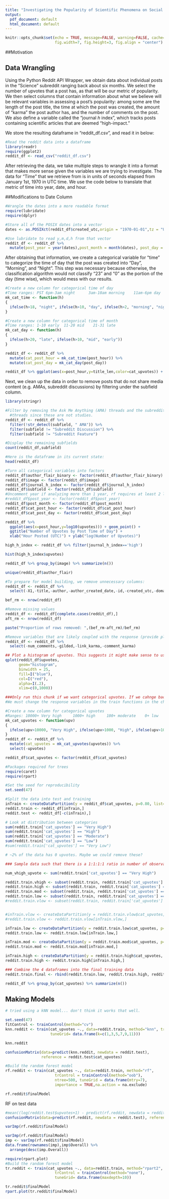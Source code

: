 ```yaml
---
title: "Investigating the Popularity of Scientific Phenomena on Social Media Platforms"
output:
  pdf_document: default
  html_document: default
---
```


```r
knitr::opts_chunk$set(echo = TRUE, message=FALSE, warning=FALSE, cache=TRUE, 
                      fig.width=7, fig.height=3, fig.align = "center")
```

##Motivation




## Data Wrangling

Using the Python Reddit API Wrapper, we obtain data about individual posts in the "Science" subreddit ranging back about six months. We select the number of upvotes that a post has, as that will be our metric of popularity. We then select columns that contain information about what we believe will be relevant variables in assessing a post's popularity: among some are the length of the post title, the time at which the post was created, the amount of "karma" the post author has, and the number of comments on the post. We also define a variable called the "journal $h$ index", which tracks posts containing scientific articles that are deemed "high-impact."

We store the resulting dataframe in "reddit_df.csv", and read it in below: 

```r
#Read the reddit data into a dataframe
library(readr)
require(ggplot2)
reddit_df <- read_csv("reddit_df.csv")
```

After retrieving the data, we take multiple steps to wrangle it into a format that makes more sense given the variables we are trying to investigate. The data for "Time" that we retrieve from is in units of seconds elapsed from January 1st, 1970 in UTC time. We use the code below to translate that metric of time into year, date, and hour.

##Modifications to Date Column

```r
#Wrangle the dates into a more readable format
require(lubridate)
require(dplyr)

#Store all of the POSIX dates into a vector
dates <- as.POSIXct(reddit_df$created_utc,origin = "1970-01-01",tz = "UTC")

#Use lubridate to read y,m,d,h from that vector
reddit_df <- reddit_df %>%  
  mutate(post_year = year(dates),post_month = month(dates), post_day = day(dates), post_hour = hour(dates))
```

After obtaining that information, we create a categorical variable for "time" to categorize the time of day that the post was created into "Day", "Morning", and "Night". This step was necessary because otherwise, the classification algorithm would not classify "23" and "0" as the portion of the day (time wise), which would mess with our results. 

```r
#Create a new column for categorical time of day
#Time ranges: PST 6pm-3am night      3am-10am morning    11am-6pm day
mk_cat_time <- function(h)
{
  ifelse(h>18, "night", ifelse(h>10, "day", ifelse(h>2, "morning", "night")))
}

#Create a new column for categorical time of month
#Time ranges: 1-10 early  11-20 mid    21-31 late
mk_cat_day <- function(h)
{
  ifelse(h>20, "late", ifelse(h>10, "mid", "early"))
}

reddit_df <- reddit_df %>%
  mutate(cat_post_hour = mk_cat_time(post_hour)) %>%
  mutate(cat_post_day = mk_cat_day(post_day)) 
```

```r
reddit_df %>% ggplot(aes(x=post_hour,y=title_len,color=cat_upvotes)) + geom_point()
```

Next, we clean up the data in order to remove posts that do not share media content (e.g. AMAs, subreddit discussions) by filtering under the subfield column. 

```r
library(stringr)

#Filter by removing the Ask Me Anything (AMA) threads and the subreddit discussion
  #threads since these are not studies. 
reddit_df <- reddit_df %>%
  filter(!str_detect(subfield, " AMA")) %>%
  filter(subfield != "Subreddit Discussion") %>%
  filter(subfield != "Subreddit Feature")

#Display the remaining subfields
count(reddit_df,subfield)
```

```r
#Here is the dataframe in its current state:
head(reddit_df)
```

```r
#Turn all categorical variables into factors
reddit_df$author_flair_binary <- factor(reddit_df$author_flair_binary)
reddit_df$image <- factor(reddit_df$image)
reddit_df$journal_h_index <- factor(reddit_df$journal_h_index)
reddit_df$subfield <- factor(reddit_df$subfield)
#Uncomment year if analyzing more than 1 year, rf requires at least 2 levels per factor
#reddit_df$post_year <- factor(reddit_df$post_year)
reddit_df$post_month <- factor(reddit_df$post_month)
reddit_df$cat_post_hour <- factor(reddit_df$cat_post_hour)
reddit_df$cat_post_day <- factor(reddit_df$cat_post_day)

```

```r
reddit_df %>%
  ggplot(aes(x=post_hour,y=log10(upvotes))) + geom_point() +
  ggtitle("Number of Upvotes by Post Time of Day") +
  xlab("Hour Posted (UTC)") + ylab("log(Number of Upvotes)") 
```

```r
high_h_index <- reddit_df %>% filter(journal_h_index=='high')
```

```r
hist(high_h_index$upvotes)
```

```r
reddit_df %>% group_by(image) %>% summarize(n())
```

```r
unique(reddit_df$author_flair)
```

```r
#To prepare for model building, we remove unnecessary columns:
reddit_df <- reddit_df %>%
  select(-X1,-title,-author,-author_created_date,-id,-created_utc,-domain,-url,-author_flair,-post_day,-post_hour)
```

```r
bef_rm <- nrow(reddit_df)

#Remove missing values
reddit_df <- reddit_df[complete.cases(reddit_df),]
aft_rm <- nrow(reddit_df)

paste("Proportion of rows removed: ",(bef_rm-aft_rm)/bef_rm)
```

```r
#Remove variables that are likely coupled with the response (provide plots)
reddit_df <- reddit_df %>%
  select(-num_comments,-gilded,-link_karma,-comment_karma)
```

```r
## Plot a histogram of upvotes. This suggests it might make sense to use ~25 (instead of 100) as a cutoff, since almost half the data is < 25.
qplot(reddit_df$upvotes,
      geom="histogram",
      binwidth = 25,
      fill=I("blue"), 
      col=I("red"), 
      alpha=I(.2),
      xlim=c(0,1000))
```

```r
###Only run this chunk if we want categorical upvotes. If we cahnge back to regression, 
#We must change the response variables in the train functions in the chunks below

#Create a new column for categorical upvotes
#Ranges: 10000+ Very high     1000+ high     100+ moderate    0+ low
mk_cat_upvotes <- function(upv)
{
  ifelse(upv>10000, "Very High", ifelse(upv>1000, "High", ifelse(upv>100, "Moderate", "Low")))
}
reddit_df <- reddit_df %>%
  mutate(cat_upvotes = mk_cat_upvotes(upvotes)) %>%
  select(-upvotes)

reddit_df$cat_upvotes <- factor(reddit_df$cat_upvotes)
```

```r
#Packages required for trees
require(caret)
require(rpart)

#Set the seed for reproducibility
set.seed(47)

#Split the data into test and training
inTrain <- createDataPartition(y = reddit_df$cat_upvotes, p=0.80, list=FALSE)
reddit.train <- reddit_df[inTrain,]
reddit.test <- reddit_df[-c(inTrain),]
```

```r
# Look at distribution between categories
sum(reddit.train['cat_upvotes'] == "Very High")
sum(reddit.train['cat_upvotes'] == "High")
sum(reddit.train['cat_upvotes'] == "Moderate")
sum(reddit.train['cat_upvotes'] == "Low")
#sum(reddit.train['cat_upvotes'] == "Very Low")

# ~2% of the data has 0 upvotes. Maybe we could remove these?
```

```r
### Sample data such that there is a 1:1:1:1 ratio in number of observations for each category.

num_vhigh_upvote <- sum(reddit.train['cat_upvotes'] == "Very High")

reddit.train.vhigh <- subset(reddit.train, reddit.train['cat_upvotes'] == "Very High")
reddit.train.high <- subset(reddit.train, reddit.train['cat_upvotes'] == "High")
reddit.train.mod <- subset(reddit.train, reddit.train['cat_upvotes'] == "Moderate")
reddit.train.low <- subset(reddit.train, reddit.train['cat_upvotes'] == "Low")
#reddit.train.vlow <- subset(reddit.train, reddit.train['cat_upvotes'] == "Very Low")


#inTrain.vlow <- createDataPartition(y = reddit.train.vlow$cat_upvotes, #p=num_vhigh_upvote/dim(reddit.train.vlow)[1], list=FALSE)
#reddit.train.vlow <- reddit.train.vlow[inTrain.vlow,]

inTrain.low <- createDataPartition(y = reddit.train.low$cat_upvotes, p=num_vhigh_upvote/dim(reddit.train.low)[1], list=FALSE)
reddit.train.low <- reddit.train.low[inTrain.low,]

inTrain.mod <- createDataPartition(y = reddit.train.mod$cat_upvotes, p=num_vhigh_upvote/dim(reddit.train.mod)[1], list=FALSE)
reddit.train.mod <- reddit.train.mod[inTrain.mod,]

inTrain.high <- createDataPartition(y = reddit.train.high$cat_upvotes, p=num_vhigh_upvote/dim(reddit.train.high)[1], list=FALSE)
reddit.train.high <- reddit.train.high[inTrain.high,]

```

```r
### Combine the 4 dataframes into the final training data
reddit.train.final <- rbind(reddit.train.low, reddit.train.high, reddit.train.mod, reddit.train.vhigh)
```

```r
reddit_df %>% group_by(cat_upvotes) %>% summarize(n())
```

## Making Models

```r
# tried using a kNN model... don't think it works that well.

set.seed(47)
fitControl <- trainControl(method="cv")
knn.reddit <- train(cat_upvotes ~., data=reddit.train, method="knn", trControl = fitControl,
                    tuneGrid= data.frame(k=c(1,3,5,7,9,11)))
```

```r
knn.reddit
```

```r
confusionMatrix(data=predict(knn.reddit, newdata = reddit.test), 
                reference = reddit.test$cat_upvotes)
```



```r
#Build the random forest model
rf.reddit <- train(cat_upvotes ~., data=reddit.train, method="rf",
                      trControl = trainControl(method="oob"),
                      ntree=500, tuneGrid = data.frame(mtry=7),
                      importance = TRUE,na.action = na.exclude)

rf.reddit$finalModel
```

RF on test data
```r
#mean((log(reddit.test$upvotes+1) - predict(rf.reddit, newdata = reddit.test))^2)
confusionMatrix(data=predict(rf.reddit, newdata = reddit.test), reference = reddit.test$cat_upvotes)
```

```r
varImp(rf.reddit$finalModel)
```

```r
varImp(rf.reddit$finalModel)
imp <- varImp(rf.reddit$finalModel)
data.frame(rownames(imp),imp$Overall) %>%
  arrange(desc(imp.Overall))
```

```r
require(rpart.plot)
#Build the random forest model
tr.reddit <- train(cat_upvotes ~., data=reddit.train, method="rpart2",
                      trControl = trainControl(method="none"),
                      tuneGrid= data.frame(maxdepth=10))

tr.reddit$finalModel
rpart.plot(tr.reddit$finalModel)
```


